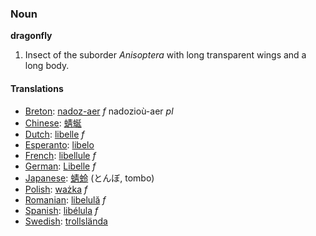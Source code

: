 ===Noun===

'''dragonfly'''

# Insect of the suborder ''Anisoptera'' with long transparent wings and a long body.

====Translations====
*[[Breton]]: [[nadoz-aer]] ''f'' nadozioù-aer ''pl''
*[[Chinese]]: [[蜻蜒]]
*[[Dutch]]: [[libelle]] ''f''
*[[Esperanto]]: [[libelo]]
*[[French]]: [[libellule]] ''f''
*[[German]]: [[Libelle]] ''f''
*[[Japanese]]: [[蜻蛉]] (とんぼ, tombo)
*[[Polish]]: [[ważka]] ''f''
*[[Romanian]]: [[libelulă]] ''f''
*[[Spanish]]: [[libélula]] ''f''
*[[Swedish]]: [[trollslända]]